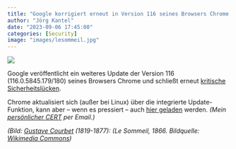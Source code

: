 ```yaml
---
title: "Google korrigiert erneut in Version 116 seines Browsers Chrome kritische Sicherheitslücken"
author: "Jörg Kantel"
date: "2023-09-06 17:45:00"
categories: [Security]
image: "images/lesommeil.jpg"
---
```


[![](images/lesommeil-b.jpg)](https://upload.wikimedia.org/wikipedia/commons/thumb/6/6c/Gustave_Courbet_-_Le_Sommeil_%281866%29%2C_Paris%2C_Petit_Palais.jpg/1280px-Gustave_Courbet_-_Le_Sommeil_%281866%29%2C_Paris%2C_Petit_Palais.jpg)

Google veröffentlicht ein weiteres Update der Version 116 (116.0.5845.179/180) seines Browsers Chrome und schließt erneut [kritische Sicherheitslücken](https://chromereleases.googleblog.com/2023/09/stable-channel-update-for-desktop.html).

Chrome aktualisiert sich (außer bei Linux) über die integrierte Update-Funktion, kann aber -- wenn es pressiert -- auch [hier geladen](https://www.google.com/intl/de/chrome/browser/) werden. *(Mein [persönlicher CERT](http://www.gwdg.de/~mreiman1/) per Email.)*

*(Bild: [Gustave Courbet](https://de.wikipedia.org/wiki/Gustave_Courbet) (1819-1877): (Le Sommeil, 1866. Bildquelle: [Wikimedia Commons](https://commons.wikimedia.org/wiki/File:Gustave_Courbet_-_Le_Sommeil_(1866),_Paris,_Petit_Palais.jpg))*